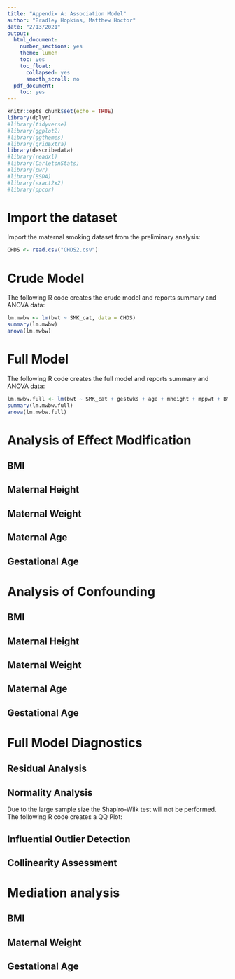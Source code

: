 ```yaml
---
title: "Appendix A: Association Model"
author: "Bradley Hopkins, Matthew Hoctor"
date: "2/13/2021"
output:
  html_document:
    number_sections: yes
    theme: lumen
    toc: yes
    toc_float:
      collapsed: yes
      smooth_scroll: no
  pdf_document:
    toc: yes
---
```


```r
knitr::opts_chunk$set(echo = TRUE)
library(dplyr)
#library(tidyverse)
#library(ggplot2)
#library(ggthemes)
#library(gridExtra)
library(describedata)
#library(readxl)
#library(CarletonStats)
#library(pwr)
#library(BSDA)
#library(exact2x2)
#library(ppcor)
```

# Import the dataset

Import the maternal smoking dataset from the preliminary analysis:
```r
CHDS <- read.csv("CHDS2.csv")
```

# Crude Model

The following R code creates the crude model and reports summary and ANOVA data:

```r
lm.mwbw <- lm(bwt ~ SMK_cat, data = CHDS)
summary(lm.mwbw)
anova(lm.mwbw)
```

# Full Model

The following R code creates the full model and reports summary and ANOVA data:

```r
lm.mwbw.full <- lm(bwt ~ SMK_cat + gestwks + age + mheight + mppwt + BMI, data = CHDS)
summary(lm.mwbw.full)
anova(lm.mwbw.full)
```

# Analysis of Effect Modification

## BMI

## Maternal Height

## Maternal Weight

## Maternal Age

## Gestational Age

# Analysis of Confounding

## BMI

## Maternal Height

## Maternal Weight

## Maternal Age

## Gestational Age

# Full Model Diagnostics

## Residual Analysis

## Normality Analysis

Due to the large sample size the Shapiro-Wilk test will not be performed.  The following R code creates a QQ Plot:



## Influential Outlier Detection

## Collinearity Assessment

# Mediation analysis

## BMI

## Maternal Weight

## Gestational Age
